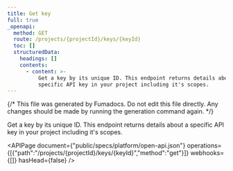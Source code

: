 ```yaml
---
title: Get key
full: true
_openapi:
  method: GET
  route: /projects/{projectId}/keys/{keyId}
  toc: []
  structuredData:
    headings: []
    contents:
      - content: >-
          Get a key by its unique ID. This endpoint returns details about a
          specific API key in your project including it's scopes.
---
```


{/* This file was generated by Fumadocs. Do not edit this file directly. Any changes should be made by running the generation command again. */}

Get a key by its unique ID. This endpoint returns details about a specific API key in your project including it's scopes.

<APIPage document={"public/specs/platform/open-api.json"} operations={[{"path":"/projects/{projectId}/keys/{keyId}","method":"get"}]} webhooks={[]} hasHead={false} />